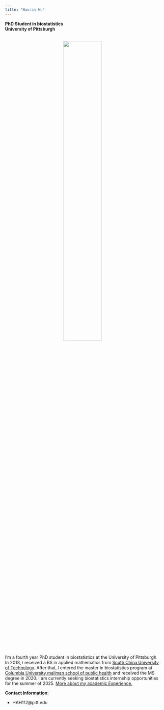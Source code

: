 ```yaml
---
title: "Haoran Hu"
---
```

**PhD Student in biostatistics**<br>
**University of Pittsburgh**

<br>
<center>
<img src=".\\pictures\\profile picture.jpg" style="width:50%"> 
</center>
<br>

<p align="left">I'm a fourth year PhD student in biostatistics at the University of Pittsburgh. In 2018, I received a BS in applied mathematics from [South China University of Technology](https://www.scut.edu.cn/en/). After that, I entered the master in biostatistics program at [Columbia University mailman school of public health](http://www.mailman.columbia.edu) and received the MS degree in 2020. I am currently seeking biostatistics internship opportunities for the summer of 2025. [More about my academic Experience.](about.html) </p>

**Contact Information:**

* HAH112@pitt.edu
